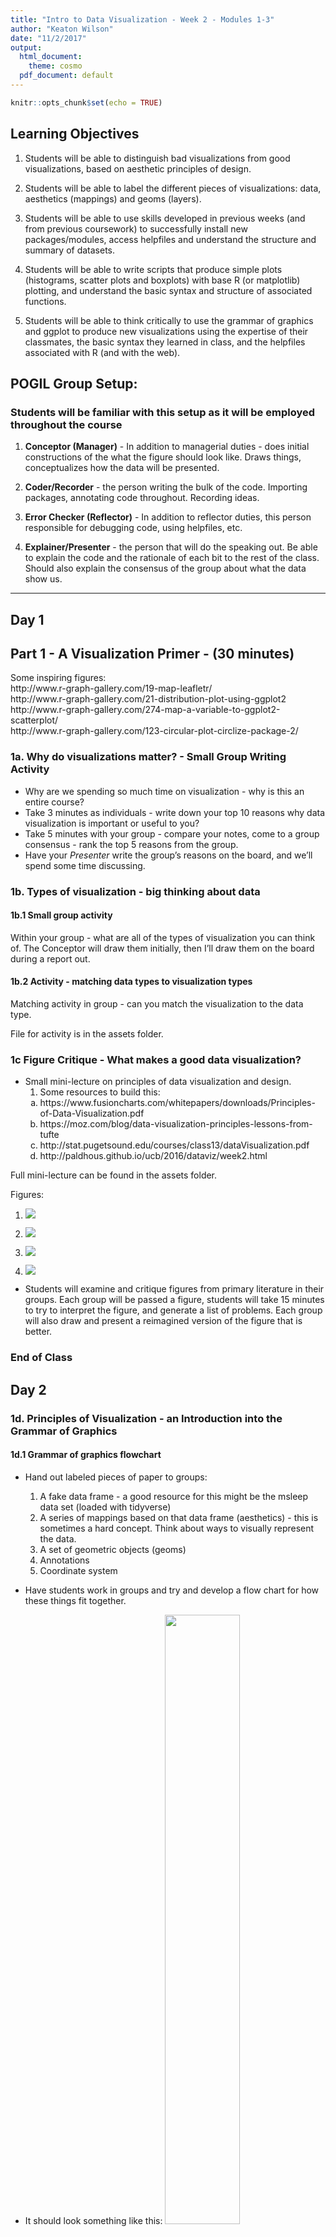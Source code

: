 ```yaml
---
title: "Intro to Data Visualization - Week 2 - Modules 1-3"
author: "Keaton Wilson"
date: "11/2/2017"
output:
  html_document:
    theme: cosmo
  pdf_document: default
---
```


```r
knitr::opts_chunk$set(echo = TRUE)
```

## Learning Objectives

1. Students will be able to distinguish bad visualizations from good visualizations, based on aesthetic principles of design.

2. Students will be able to label the different pieces of visualizations: data, aesthetics (mappings) and geoms (layers).

3. Students will be able to use skills developed in previous weeks (and from previous coursework) to successfully install new packages/modules, access helpfiles and understand the structure and summary of datasets.

3. Students will be able to write scripts that produce simple plots (histograms, scatter plots and boxplots) with base R (or matplotlib) plotting, and understand the basic syntax and structure of associated functions. 

4. Students will be able to think critically to use the grammar of graphics and ggplot to produce new visualizations using the expertise of their classmates, the basic syntax they learned in class, and the helpfiles associated with R (and with the web). 

## POGIL Group Setup:
### Students will be familiar with this setup as it will be employed throughout the course  

1. **Conceptor (Manager)** - In addition to managerial duties - does initial constructions of the what the figure should look like. Draws things, conceptualizes how the data will be presented. 

2. **Coder/Recorder** - the person writing the bulk of the code. Importing packages, annotating code throughout. Recording ideas.

3. **Error Checker (Reflector)** - In addition to reflector duties, this person responsible for debugging code, using helpfiles, etc. 

4. **Explainer/Presenter** - the person that will do the speaking out. Be able to explain the code and the rationale of each bit to the rest of the class. Should also explain the consensus of the group about what the data show us.

***  
## Day 1
## Part 1 - A Visualization Primer - (30 minutes)
  Some inspiring figures:  
http://www.r-graph-gallery.com/19-map-leafletr/  
http://www.r-graph-gallery.com/21-distribution-plot-using-ggplot2  
http://www.r-graph-gallery.com/274-map-a-variable-to-ggplot2-scatterplot/  
http://www.r-graph-gallery.com/123-circular-plot-circlize-package-2/  
  
  
### 1a. Why do visualizations matter? - Small Group Writing Activity

  *  Why are we spending so much time on visualization - why is this an entire course?
  * Take 3 minutes as individuals - write down your top 10 reasons why data visualization is important or useful to you?
  * Take 5 minutes with your group - compare your notes, come to a group consensus - rank the top 5 reasons from the group.
  * Have your *Presenter* write the group's reasons on the board, and we'll spend some time discussing.
  
### 1b. Types of visualization - big thinking about data

#### 1b.1 Small group activity  
  Within your group - what are all of the types of visualization you can think of. The Conceptor will draw them initially, then I'll draw them on the board during a report out.  
  

#### 1b.2 Activity - matching data types to visualization types  
  Matching activity in group - can you match the visualization to the data type. 
  
  File for activity is in the assets folder.  

### 1c Figure Critique - What makes a good data visualization?
  * Small mini-lecture on principles of data visualization and design.
    1. Some resources to build this: 
      a. https://www.fusioncharts.com/whitepapers/downloads/Principles-of-Data-Visualization.pdf
      b. https://moz.com/blog/data-visualization-principles-lessons-from-tufte
      c. http://stat.pugetsound.edu/courses/class13/dataVisualization.pdf
      d. http://paldhous.github.io/ucb/2016/dataviz/week2.html  
      
Full mini-lecture can be found in the assets folder. 
      
Figures:  

  1. ![](https://raw.githubusercontent.com/keatonwilson/biostats/master/Images/3d-column-chart-of-awesome.png)  
  
  2. ![](https://raw.githubusercontent.com/keatonwilson/biostats/master/Images/Bling_fig3.jpg)  
  
  3. ![](https://raw.githubusercontent.com/keatonwilson/biostats/master/Images/cawley_fig1.jpg)  
  
  4. ![](https://raw.githubusercontent.com/keatonwilson/biostats/master/Images/roeder_fig4.jpg)  
  
      
  * Students will examine and critique figures from primary literature in their groups. Each group
      will be passed a figure, students will take 15 minutes to try to interpret the figure, and
      generate a list of problems. Each group will also draw and present a reimagined version of the       figure that is better.
      
### End of Class  
## Day 2  

### 1d. Principles of Visualization - an Introduction into the Grammar of Graphics
#### 1d.1 Grammar of graphics flowchart
  * Hand out labeled pieces of paper to groups:
      1. A fake data frame  - a good resource for this might be the msleep data set (loaded with tidyverse)  
      2. A series of mappings based on that data frame (aesthetics) - this is sometimes a hard concept. Think about ways to visually represent the data.  
      3. A set of geometric objects (geoms)
      4. Annotations
      5. Coordinate system
  * Have students work in groups and try and develop a flow chart for how these things fit together.
  * It should look something like this: ![](../Images/graphgrammar.png){width=50%}
  
  * Spend 5 minutes and discuss the different flowcharts, though everyone should probably be on the same page on this. 
  
#### 1d.2 Grammar of graphics deconstruction
  * Groups will work to decode a complex figure into its different graphical pieces
  
Here is the code and figure, based on the mtcars dataset.

```r
#Loading Tidyverse with ggplot and all the goodies
library(tidyverse)
```

```r
#Scoping out what the data look like
head(mtcars)
#A data frame with a bunch of data on different cars.... cool. Let's plot a bunch of different variables.

#The plot they need to deconstruct
ggplot(data = mtcars, aes(x = log(mpg), y = log(hp), col = factor(cyl))) +
  geom_point(aes(size = wt), alpha = 0.6) +
  theme_classic() +
  theme() +
  labs(x = "log MPG", 
       y = "log Horsepower", 
       color = "Cylinders", 
       size = "Weight")
```
  
  * Show groups the Figure, not the code.  
  * Part 1 - Draw the Figure on paper. Have the group label each piece clearly.  
  * Report out. Show figure up on the screen and draw on/label each piece based on group feedback.  
  
## Part 2 - Basic Plotting in R (or Python with matplotlib)

### 2a Plotting 1 variable - the histogram - (10 minutes)  
We're going to be using a real data set for the next set of exercises. I'll live code below on how to get access to it. It's a big set of bike-share data from London, which shows bikeshare use (just like the Tucson bikeshare!), along with weather and other factors.  

For a python version of code to generate this exercise, check out the assets folder. 
  
```r
# load up the tidyverse
library(tidyverse)
bikeshare = read_csv("../assets/london_merged.csv")

#quality control check using glimpse
glimpse(bikeshare)
```

  * Ask students what are the different columns here, and what do they mean?  
  1. timestamp (bikeshare use by hour)
  2. count of bikeshare uses  
  3. actual temperature
  4. feels like temperature  
  5. humidity  
  6. wind speed  
  7. weather code  (go to (kaggle for info on codes)[https://www.kaggle.com/hmavrodiev/london-bike-sharing-dataset])  
  8. is this day a holiday?  
  9. is this day a weekend day?  
  10. what season is it?  

      
  * We're going to start by plotting a basic histogram in base R. We want to see the distribution of values for bikeshare use.  
  
  * We're going to use the hist() function to accomplish this. Recall that a function usually takes parameters, hist is no different. 
      We need to feed it the right inputs to get the right outputs. 

```r
#Call up the helpfile on hist
?hist

#Lots of parameters, but only one we really need is "x" - feed the function a vector. 
hist(bikeshare$cnt, main = "")
```

  * Cool. It worked. Everyone's worked, right? CHECK AND MAKE SURE EVERYONE HAS IT UP AND RUNNING! 
  
### 2b Making a histogram better by modifying parameters - (15 minutes)

  * Let's identify some problems with this figure: 
    1. The bins are too big, we need more resolution
    2. Our axis labels are not great. Let's make them better.
    
  * Get into your groups. Here is my challenge to you: produce a histogram using the hist() function on the `bikeshare$cnt` data that addresses 
      the issues we discussed. Copy and paste your script into an email and send it to me. 
      
  * In theory, their answers should look something like this:
```r
hist(bikeshare$cnt, breaks = 10, main = NULL, xlab = "New Bikeshares per Hour")
```

### 2c Plotting 2 variables (boxplots - 15 minutes)

  * One variable is great, but your data will often contain more than just one variable. Think about the rice data table. What do you think the scientists are interested in plotting?
  * What are some potential figures that data scientists could plot? What would the figures look like?
  * Take 5 minutes in your group. Have your manager/conceptor draw as many different types of figures as they can form the data. 
  * Put figures on the board - among these will probably be boxplots and maybe scatter plots? We'll talk about these next.
  
  * boxplot()
  * It's a function. You have to feed it parameters like anything else. Check out the helpfile.
  
#### Group Challenge Assignment - Make a boxplot
  * Construct a boxplot that plots the number of new bikeshares per hour (`bikeshare$cnt`) as a function of each season. 
  * It should have nice labels (Hint: you'll want to feed the function the ylab parameter)!
  
``` r
boxplot(cnt ~ season, data = bikeshare, ylab = "Total number of new rideshares")

```

  * It's probably worth saying here that it's probably worth mentioning that not everyone will know what the different pieces of the boxplot mean... and that's ok. They've all probably seen figures like this before though. We'll talk about the measures later.
  
  
#### Group Challenge Assigment - make a scatter plot (15 minutes).
  * Same as above - different data though. Use the bikeshare data set, plot cnt versus t2, using the plot() function. 
  
  * plot() is a more general function, we have to specify some extra information, like the type of plot we want it to spit out. 
  
  * See if you can figure it out from the helpfile in your groups. 
  
There plot should look something like this:
``` r

plot(y = bikeshare$cnt, x = bikeshare$t2, pch = 16, ylab = "Number of new bikeshares/hour",
     xlab = "Temperature Perception (ºC)")
```

## End of Class  
## Day 3
### 3 An introduction to ggplot2 (45 minutes)
#### 3a. An Introduction to the Grammar of Graphics in ggplot2

  * You already know this. It's what we worked on in the first part of class. 
  * Different pieces: Data, Mappings (aesthetics), geoms, attributes.

Let's look at some base-R code:

```r
plot(bikeshare$t2, rice$cnt, pch = 16, xlab = "Perceived temperature (ºC)",
     ylab = "New rideshare count/hour"))
```

  * Talk through the pieces above - the syntax is a bit weird.
    1. Mappings are mixed with data, attributes in the same string
    2. There aren't really different ways to put different geoms on the thing.
    3. No way to layer.

  * There is an additional package that is used by a lot of people called ggplot2 that
      makes constructing graphs more in line with the grammar of graphics framework, and generally  
      allows you to make some really damn pretty figures.
      
First things first, you'll need to download and install the packages:

```r
#Loading Tidyverse with ggplot and all the goodies
library(tidyverse)
```

  * First things first, let's check out the helpfile. The package is ggplot2, the function is simply     ggplot.
  * `{r} ?ggplot `
  * Give them some time to read through the helpfile, then break it down. 
    a. What is the name of the function, what are the first things you need to feed the function?
    b. Data, mappings. ` {r} ggplot(bikeshare, aes(x = t2, y = cnt)) `
    c. Run this code above. What happens? NOTHING! Why? Because we didn't include any geometries. :)
    
```r
ggplot(bikeshare, aes(x = t2, y = cnt)) +
  geom_point()
```

Boom! We've got the graph we did in base R above (more or less). Here is how to change the labels, and use a theme that is a bit less clouded.

```r
ggplot(bikeshare, aes(x = t2, y = cnt)) +
  geom_point() + 
  xlab("Perceived Temperature (ºC)") +
  ylab("New Bikeshare Count/Hour") +
  theme_classic()

```

We can change attributes within geoms - imagine you wanted the points to be bigger.
```r
ggplot(bikeshare, aes(x = t2, y = cnt)) +
  geom_point(size = 4) + 
  xlab("Perceived Temperature (ºC)") +
  ylab("New Bikeshare Count/Hour") +
  theme_classic()

```

And... we can layer on other geometries. Imagine you wanted to add a trendline with a 95% confidence interval to this figure, and make the points a little transparent to prevent overplotting. 
```r
ggplot(bikeshare, aes(x = t2, y = cnt)) +
  geom_point(size = 2, alpha = 0.1) +
  geom_smooth(method = "lm") +
  xlab("Perceived Temperature (ºC)") +
  ylab("New Bikeshare Count/Hour") +
  theme_classic()
```


#### 3b - ggplot challenge.

I'm going to show you a figure on the board from the bikeshare data set. Your job is to replicate the figure within your group (hint: search the web for 'faceting ggplot2')

``` r
ggplot(bikeshare, aes(x = t2, y = cnt, color = as.factor(is_holiday))) +
  geom_jitter(size = 1, alpha = 0.3) + 
  labs(x = "Perceived Temperature (ºC)",
       y = "New Bikeshare Count/Hour", 
       color = "Holiday") +
  theme_classic() +
  facet_wrap(~ is_holiday)
  
```

#### Reflector assignment (10 minutes)  
  * Write a 1 paragraph summary of some of the challenges your group faced while working through these exercises. 
      Focus on how you divided the workload based on your group job assignments, and how you worked through those challenges as a group. 
      What would you try and do differently in the next module as a group to alleviate some of these challenges?  
  * Upload this reflection to D2L (be sure to include your group name).  
  * (For testing purposes - have the reflector lead a one-up-one down - do this in Google Sheets: Log of one-up-one-down, and a reflection of how you think the group did)